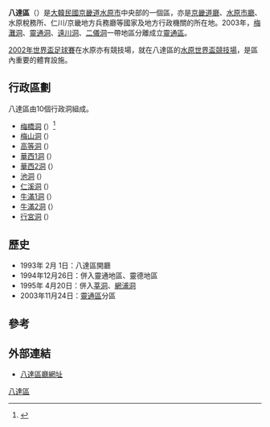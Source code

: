 {{Infobox Settlement
| name                    = 八達區
| settlement_type         = [[韩国行政区划|一般區]]
| translit_lang1          = [[韓語|韓語]]
| translit_lang1_type1    = [[諺文|諺文]]
| translit_lang1_info1    = 팔달구
| translit_lang1_type2    = [[朝鮮漢字|漢字]]
| translit_lang1_info2    = {{linktext|八|達|區}}
| translit_lang1_type3    = {{nowrap|[[文化观光部2000年式|文化观光部2000年式]]}}
| translit_lang1_info3    = Paldal-gu
| translit_lang1_type4    = {{nowrap|[[馬科恩-賴肖爾表記法|馬科恩-賴肖爾表記法]]}}
| translit_lang1_info4    = P'aldal-ku
| image_skyline           = Paldal-gu office.JPG
| image_caption           = 八達區廳
| image_map               = Paldal-gu_Suwon.PNG
| map_caption             = 八達區在水原市及京畿道的位置
| subdivision_type        = 國家
| subdivision_name        = {{ROK}}
| subdivision_type1       = [[朝鮮地區|地區]]
| subdivision_name1       = [[首都圈_(韓國)|韓國首都圈]]
| subdivision_type2       = 省份
| subdivision_name2       = [[京畿道|京畿道]]
| subdivision_type3       = 城市
| subdivision_name3       = [[水原市|水原市]]
| parts_type              = 行政區劃
| parts                   = 10[[行政洞|行政洞]]、22[[法定洞|法定洞]]
| leader_title            = 區廳長
| leader_name			  = 김현광
| leader_party            = 
| leader_title1           = 國會議員
| leader_name1     		  = {{link-ko|水原市國會丙選區|수원시 병|水原市丙}}：[[金榮鎮|金榮鎮]]{{small|（{{MPK}}）}}
| area_total_km2          = 12.86
| population_total        = 193,458
| population_as_of        = 2021年
| population_density_km2  = auto
| population_blank1_title = 方言
| population_blank1       = [[首爾方言|首爾方言]]
| website                 = {{url|https://web.archive.org/web/20150528173438/}}
}}

'''八達區'''（{{kor|諺=팔달구|漢=八達區|羅=Paldal gu|f=y}}）是[[大韓民國|大韓民國]][[京畿道|京畿道]][[水原市|水原市]]中央部的一個區，亦是[[京畿道廳|京畿道廳]]、[[水原市廳|水原市廳]]、水原稅務所、仁川/京畿地方兵務廳等國家及地方行政機關的所在地。2003年，[[梅灘洞|梅灘洞]]、[[靈通洞|靈通洞]]、[[遠川洞|遠川洞]]、[[二儀洞|二儀洞]]一帶地區分離成立[[靈通區|靈通區]]。

[[2002年世界盃足球賽|2002年世界盃足球賽]]在水原亦有競技場，就在八達區的[[水原世界盃競技場|水原世界盃競技場]]，是區內重要的體育設施。

== 行政區劃 ==
八達區由10個行政洞組成。
* [[梅橋洞|梅橋洞]] ({{lang|ko|매교동}}）<ref>{{Cite web |url=http://news.suwon.ne.kr/main/php/search_view.php?idx=41503 |title=存档副本 |accessdate=2009-03-05 |archive-date=2016-03-04 |archive-url=https://web.archive.org/web/20160304082629/http://news.suwon.ne.kr/main/php/search_view.php?idx=41503 |dead-url=yes }}</ref>
* [[梅山洞|梅山洞]] ({{lang|ko|매산동}}）
* [[高等洞|高等洞]] ({{lang|ko|고등동}}）
* [[華西1洞|華西1洞]] ({{lang|ko|화서1동}}）
* [[華西2洞|華西2洞]] ({{lang|ko|화서2동}}）
* [[池洞|池洞]] ({{lang|ko|지동}}） 
* [[仁溪洞|仁溪洞]] ({{lang|ko|인계동}}）
* [[牛滿1洞|牛滿1洞]] ({{lang|ko|우만1동}}）
* [[牛滿2洞|牛滿2洞]] ({{lang|ko|우만2동}}）
* [[行宮洞|行宮洞]] ({{lang|ko|행궁동}}）

== 歷史 ==

*1993年 2月 1日：八達區開廳
*1994年12月26日：併入靈通地區、靈德地區
*1995年 4月20日：併入[[莘洞|莘洞]]、[[網浦洞|網浦洞]]
*2003年11月24日：[[靈通區|靈通區]]分區

== 參考 ==
{{reflist}}

== 外部連結 ==
* [https://web.archive.org/web/20150528173438/http://paldal.suwon.ne.kr/ 八達區廳網址]

{{水原市行政區劃}}

{{DEFAULTSORT:Paldal-gu}}
[[Category:八達區|]]
